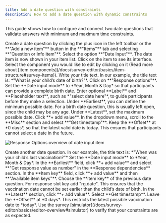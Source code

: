 ```yaml
---
title: Add a date question with constraints
description: How to add a date question with dynamic constraints
---
```


This guide shows how to configure and connect two date questions that validate answers with minimum and maximum time constraints.

<Steps>
<Step>
Create a date question by clicking the plus icon in the left toolbar or the **"Add a new item"** button in the **"Items"** tab and selecting **"Question or Info item"**.
</Step>
<Step>
Select the option **"Date Input"**. The date item is now shown in your item list. Click on the item to see its interface.
</Step>
<Step>
Select the component you would like to edit by clicking on it (Read more about [item components](/docs/survey-editor/basics/item-structure#survey-items)).
</Step>
<Step>
Write your title text. In our example, the title text is: *"What is your child’s date of birth?"*.
</Step>
<Step>
Click on **"Response options"**. Set the **Date input mode** to *Year, Month & Day* so that participants can provide a complete birth date.
</Step>
<Step> 
Enter optional **Label** and  **Placeholder text**, such as *"select date here"*, to guide participants before they make a selection. 
</Step> 
<Step> 
Under **Earliest**, you can define the minimum possible date. For a birth date question, this is usually left open, since the child may be any age. 
</Step> 
<Step> 
Under **Latest**, set the maximum possible date. Click **+ add value**. 
</Step> 
<Step> 
In the dropdown menu, scroll to the  **Misc** section and select **“Get timestamp"**. Keep the **Offset** at *0 days*, so that the latest valid date is today. This ensures that participants cannot select a date in the future.

![Response Options overview of date input item](../images/addDateInput.png)

</Step> 
<Step>
Create another date question. In our example, the title text is:  
*"When was your child’s last vaccination?"*
</Step>
<Step> 
Set the **Date input mode** to *Year, Month & Day*. 
</Step>
<Step> 
In the **Earliest** field, click **+ add value** and select **"Get response value as number" in the **Response dependencies** section.
</Step>
<Step> 
In the **Item key** field, click **+ add value** and then **"Available item keys"**. Choose the **item key** of the previous date question. For response slot key add "rg.date". This ensures that the vaccination date cannot be set earlier than the child’s date of birth. 
</Step> 
<Step> 
In the **Latest** section, click **+ add value**. 
</Step> 
<Step> 
Select **Get timestamp**. Leave the **Offset** at *0 days*. This restricts the latest possible vaccination date to *today*. 
</Step>
<Step> 
Use the survey [simulator](/docs/survey-editor/basics/editor-overview#simulator) to verify that your constraints are as expected.
</Step> 
</Steps>
